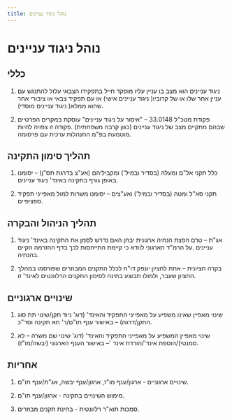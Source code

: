 ```yaml
---
title: נוהל ניגוד עניינים
---
```



# נוהל ניגוד עניינים

## כללי

1) ניגוד עניינים הוא מצב בו עניין עליו מופקד חייל בתפקידו הצבאי עלול להתנגש עם עניין אחר שלו או של קרוביו( ניגוד עניינים אישי) או עם תפקיד צבאי או ציבורי אחר שהוא ממלא( ניגוד עניינים מוסדי). 

2) פקודת מטכ"ל 33.0148 – "איסור על ניגוד עניינים" עוסקת במקרים הפרטיים שבהם מתקיים מצב של ניגוד עניינים (כגון קרבה משפחתית) .פקודה זו צפויה להיות מוטמעת בפ"מ התנהלות ערכית  עם פרסומה. 

## תהליך סימון התקינה

1) כלל תקני אל"ם ומעלה (בסדיר ובמיל') ומקביליהם (אע"צ בדרגת תס"ן) – יסומנו באופן גורף בתקינה באינד' ניגוד עניינים. 

2) תקני סא"ל ומטה (בסדיר ובמיל') ואע"צים – יסומנו משרות למול מאפייני תפקיד ספציפיים. 

## תהליך הניהול והבקרה

1) אג"ת – טרם הפצת הנחיה ארגונית יבחן האם נדרש לסמן את התקינה באינד' ניגוד עניינים .על הרמ"ד הארגוני לוודא כי קיימת התייחסות לכך בדף ההזרמה הקיים בהנחיה. 

2) בקרה חציונית – אחת לחציון יונפק דו"ח לכלל התקנים המבוזרים שפורסמו במהלך החציון שעבר, ולמולו תבוצע בחינה לסימון התקנים הרלוונטים לאינד' זו. 

## שינויים ארגוניים

1) שינוי מאפיין שאינו משפיע על מאפייני התפקיד והאינד' (דוג' ניוד תקן/שינוי תת סוג התקן/דרגה) – באישור ענף תו"ם/ר' תא תקינה וסד"כ. 

2) שינוי מאפיין המשפיע על מאפייני התפקיד והאינד' (דוג' שינוי שם משרה – לא סמנטי)/הוספת אינד'/הורדת אינד '– באישור הענף הארגוני (יבשה/מו"ז).

## אחריות

1) שינויים ארגוניים - ארגון/ענף מו"ז, ארגון/ענף יבשה, אג"ת/ענף תו"ם. 

2) מימוש השינויים בתקינה - ארגון/ענף תו"ם. 

3) סמכות תוא"ר רלוונטית - בחינת תקנים מבוזרים. 
